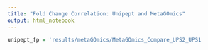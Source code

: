 ```yaml
---
title: "Fold Change Correlation: Unipept and MetaGOmics"
output: html_notebook
---
```



```r
unipept_fp = 'results/metaGOmics/MetaGOmics_Compare_UPS2_UPS1
```

